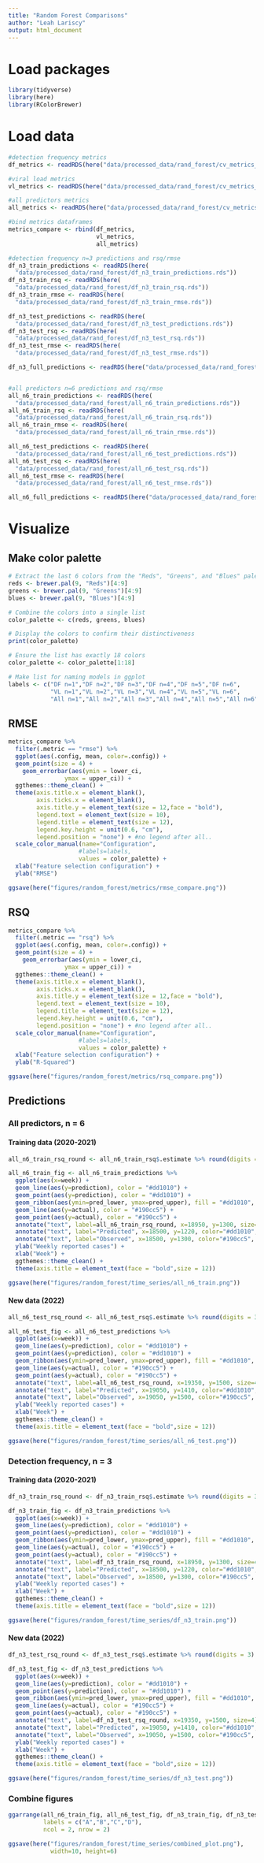 ```yaml
---
title: "Random Forest Comparisons"
author: "Leah Lariscy"
output: html_document
---
```


# Load packages

```r
library(tidyverse)
library(here)
library(RColorBrewer)
```

# Load data

```r
#detection frequency metrics
df_metrics <- readRDS(here("data/processed_data/rand_forest/cv_metrics_df_sum.rds"))

#viral load metrics
vl_metrics <- readRDS(here("data/processed_data/rand_forest/cv_metrics_vl_sum.rds"))

#all predictors metrics
all_metrics <- readRDS(here("data/processed_data/rand_forest/cv_metrics_all_sum.rds"))

#bind metrics dataframes
metrics_compare <- rbind(df_metrics,
                         vl_metrics,
                         all_metrics)

#detection frequency n=3 predictions and rsq/rmse
df_n3_train_predictions <- readRDS(here(
  "data/processed_data/rand_forest/df_n3_train_predictions.rds"))
df_n3_train_rsq <- readRDS(here(
  "data/processed_data/rand_forest/df_n3_train_rsq.rds"))
df_n3_train_rmse <- readRDS(here(
  "data/processed_data/rand_forest/df_n3_train_rmse.rds"))

df_n3_test_predictions <- readRDS(here(
  "data/processed_data/rand_forest/df_n3_test_predictions.rds"))
df_n3_test_rsq <- readRDS(here(
  "data/processed_data/rand_forest/df_n3_test_rsq.rds"))
df_n3_test_rmse <- readRDS(here(
  "data/processed_data/rand_forest/df_n3_test_rmse.rds"))

df_n3_full_predictions <- readRDS(here("data/processed_data/rand_forest/df_n3_full_predictions.rds"))


#all predictors n=6 predictions and rsq/rmse
all_n6_train_predictions <- readRDS(here(
  "data/processed_data/rand_forest/all_n6_train_predictions.rds"))
all_n6_train_rsq <- readRDS(here(
  "data/processed_data/rand_forest/all_n6_train_rsq.rds"))
all_n6_train_rmse <- readRDS(here(
  "data/processed_data/rand_forest/all_n6_train_rmse.rds"))

all_n6_test_predictions <- readRDS(here(
  "data/processed_data/rand_forest/all_n6_test_predictions.rds"))
all_n6_test_rsq <- readRDS(here(
  "data/processed_data/rand_forest/all_n6_test_rsq.rds"))
all_n6_test_rmse <- readRDS(here(
  "data/processed_data/rand_forest/all_n6_test_rmse.rds"))

all_n6_full_predictions <- readRDS(here("data/processed_data/rand_forest/all_n6_full_predictions.rds"))


```

# Visualize

## Make color palette

```r
# Extract the last 6 colors from the "Reds", "Greens", and "Blues" palettes
reds <- brewer.pal(9, "Reds")[4:9]
greens <- brewer.pal(9, "Greens")[4:9]
blues <- brewer.pal(9, "Blues")[4:9]

# Combine the colors into a single list
color_palette <- c(reds, greens, blues)

# Display the colors to confirm their distinctiveness
print(color_palette)

# Ensure the list has exactly 18 colors
color_palette <- color_palette[1:18]

# Make list for naming models in ggplot
labels <- c("DF n=1","DF n=2","DF n=3","DF n=4","DF n=5","DF n=6",
            "VL n=1","VL n=2","VL n=3","VL n=4","VL n=5","VL n=6",
            "All n=1","All n=2","All n=3","All n=4","All n=5","All n=6")
```

## RMSE

```r
metrics_compare %>% 
  filter(.metric == "rmse") %>% 
  ggplot(aes(.config, mean, color=.config)) +
  geom_point(size = 4) +
    geom_errorbar(aes(ymin = lower_ci,
                ymax = upper_ci)) +
  ggthemes::theme_clean() +
  theme(axis.title.x = element_blank(),
        axis.ticks.x = element_blank(),
        axis.title.y = element_text(size = 12,face = "bold"),
        legend.text = element_text(size = 10),
        legend.title = element_text(size = 12),
        legend.key.height = unit(0.6, "cm"),
        legend.position = "none") + #no legend after all..
  scale_color_manual(name="Configuration",
                    #labels=labels,
                    values = color_palette) +
  xlab("Feature selection configuration") +
  ylab("RMSE") 

ggsave(here("figures/random_forest/metrics/rmse_compare.png"))
```

## RSQ

```r
metrics_compare %>% 
  filter(.metric == "rsq") %>% 
  ggplot(aes(.config, mean, color=.config)) +
  geom_point(size = 4) +
    geom_errorbar(aes(ymin = lower_ci,
                ymax = upper_ci)) +
  ggthemes::theme_clean() +
  theme(axis.title.x = element_blank(),
        axis.ticks.x = element_blank(),
        axis.title.y = element_text(size = 12,face = "bold"),
        legend.text = element_text(size = 10),
        legend.title = element_text(size = 12),
        legend.key.height = unit(0.6, "cm"),
        legend.position = "none") + #no legend after all..
  scale_color_manual(name="Configuration",
                    #labels=labels,
                    values = color_palette) +
  xlab("Feature selection configuration") +
  ylab("R-Squared") 

ggsave(here("figures/random_forest/metrics/rsq_compare.png"))
```

## Predictions

### All predictors, n = 6

#### Training data (2020-2021)

```r
all_n6_train_rsq_round <- all_n6_train_rsq$.estimate %>% round(digits = 3)

all_n6_train_fig <- all_n6_train_predictions %>% 
  ggplot(aes(x=week)) +
  geom_line(aes(y=prediction), color = "#dd1010") +
  geom_point(aes(y=prediction), color = "#dd1010") +
  geom_ribbon(aes(ymin=pred_lower, ymax=pred_upper), fill = "#dd1010", alpha = 0.3) +
  geom_line(aes(y=actual), color = "#190cc5") +
  geom_point(aes(y=actual), color = "#190cc5") +
  annotate("text", label=all_n6_train_rsq_round, x=18950, y=1300, size=4) +
  annotate("text", label="Predicted", x=18500, y=1220, color="#dd1010", size=4) +
  annotate("text", label="Observed", x=18500, y=1300, color="#190cc5", size=4) +
  ylab("Weekly reported cases") +
  xlab("Week") +
  ggthemes::theme_clean() +
  theme(axis.title = element_text(face = "bold",size = 12)) 

ggsave(here("figures/random_forest/time_series/all_n6_train.png"))
```

#### New data (2022)

```r
all_n6_test_rsq_round <- all_n6_test_rsq$.estimate %>% round(digits = 3)

all_n6_test_fig <- all_n6_test_predictions %>% 
  ggplot(aes(x=week)) +
  geom_line(aes(y=prediction), color = "#dd1010") +
  geom_point(aes(y=prediction), color = "#dd1010") +
  geom_ribbon(aes(ymin=pred_lower, ymax=pred_upper), fill = "#dd1010", alpha = 0.3) +
  geom_line(aes(y=actual), color = "#190cc5") +
  geom_point(aes(y=actual), color = "#190cc5") +
  annotate("text", label=all_n6_test_rsq_round, x=19350, y=1500, size=4) +
  annotate("text", label="Predicted", x=19050, y=1410, color="#dd1010", size=4) +
  annotate("text", label="Observed", x=19050, y=1500, color="#190cc5", size=4) +
  ylab("Weekly reported cases") +
  xlab("Week") +
  ggthemes::theme_clean() +
  theme(axis.title = element_text(face = "bold",size = 12)) 

ggsave(here("figures/random_forest/time_series/all_n6_test.png"))
```

### Detection frequency, n = 3

#### Training data (2020-2021)

```r
df_n3_train_rsq_round <- df_n3_train_rsq$.estimate %>% round(digits = 3)

df_n3_train_fig <- df_n3_train_predictions %>% 
  ggplot(aes(x=week)) +
  geom_line(aes(y=prediction), color = "#dd1010") +
  geom_point(aes(y=prediction), color = "#dd1010") +
  geom_ribbon(aes(ymin=pred_lower, ymax=pred_upper), fill = "#dd1010", alpha = 0.3) +
  geom_line(aes(y=actual), color = "#190cc5") +
  geom_point(aes(y=actual), color = "#190cc5") +
  annotate("text", label=df_n3_train_rsq_round, x=18950, y=1300, size=4) +
  annotate("text", label="Predicted", x=18500, y=1220, color="#dd1010", size=4) +
  annotate("text", label="Observed", x=18500, y=1300, color="#190cc5", size=4) +
  ylab("Weekly reported cases") +
  xlab("Week") +
  ggthemes::theme_clean() +
  theme(axis.title = element_text(face = "bold",size = 12)) 

ggsave(here("figures/random_forest/time_series/df_n3_train.png"))
```

#### New data (2022)

```r
df_n3_test_rsq_round <- df_n3_test_rsq$.estimate %>% round(digits = 3)

df_n3_test_fig <- df_n3_test_predictions %>% 
  ggplot(aes(x=week)) +
  geom_line(aes(y=prediction), color = "#dd1010") +
  geom_point(aes(y=prediction), color = "#dd1010") +
  geom_ribbon(aes(ymin=pred_lower, ymax=pred_upper), fill = "#dd1010", alpha = 0.3) +
  geom_line(aes(y=actual), color = "#190cc5") +
  geom_point(aes(y=actual), color = "#190cc5") +
  annotate("text", label=df_n3_test_rsq_round, x=19350, y=1500, size=4) +
  annotate("text", label="Predicted", x=19050, y=1410, color="#dd1010", size=4) +
  annotate("text", label="Observed", x=19050, y=1500, color="#190cc5", size=4) +
  ylab("Weekly reported cases") +
  xlab("Week") +
  ggthemes::theme_clean() +
  theme(axis.title = element_text(face = "bold",size = 12)) 

ggsave(here("figures/random_forest/time_series/df_n3_test.png"))
```

### Combine figures

```r
ggarrange(all_n6_train_fig, all_n6_test_fig, df_n3_train_fig, df_n3_test_fig,
          labels = c("A","B","C","D"),
          ncol = 2, nrow = 2)

ggsave(here("figures/random_forest/time_series/combined_plot.png"),
            width=10, height=6)
```
